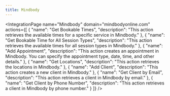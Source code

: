 ```yaml
---
title: Mindbody
---
```



<IntegrationPage
    name="Mindbody"
	domain="mindbodyonline.com"
    actions={[
        {
            "name": "Get Bookable Times",
			"description": "This action retrieves the available times for a specific service in Mindbody."
		},
		{
			"name": "Get Bookable Time for All Session Types",
			"description": "This action retrieves the available times for all session types in Mindbody."
		},
		{
			"name": "Add Appointment",
			"description": "This action creates an appointment in Mindbody. You can specify the appointment type, date, time, and other details."
		},
		{
			"name": "Get Locations",
			"description": "This action retrieves the locations in Mindbody."
		},
		{
			"name": "Add Client",
			"description": "This action creates a new client in Mindbody."
		},
		{
			"name": "Get Client by Email",
			"description": "This action retrieves a client in Mindbody by email."
		},
		{
			"name": "Get Client by Phone Number",
			"description": "This action retrieves a client in Mindbody by phone number."
		}
    ]}
/>
